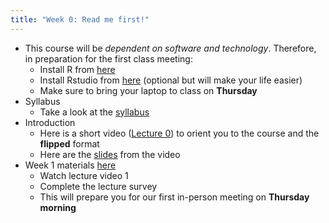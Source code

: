 ```yaml
---
title: "Week 0: Read me first!"
---
```


* This course will be *dependent on software and technology*. Therefore, in preparation for the first class meeting:
    * Install R from [here](https://cran.r-project.org/)
    * Install Rstudio from [here](https://posit.co/download/rstudio-desktop/) (optional but will make your life easier)
    * Make sure to bring your laptop to class on **Thursday**

* Syllabus  
    * Take a look at the [syllabus](../syllabus.qmd)
    
* Introduction
    * Here is a short video ([Lecture 0]()) to orient you to the course and the **flipped** format
    * Here are the [slides](/_site/slides/BTS510-24-0.html){target="_blank"} from the video

* Week 1 materials [here](../materials/01-mats.qmd)  
    * Watch lecture video 1
    * Complete the lecture survey
    * This will prepare you for our first in-person meeting on **Thursday morning**



